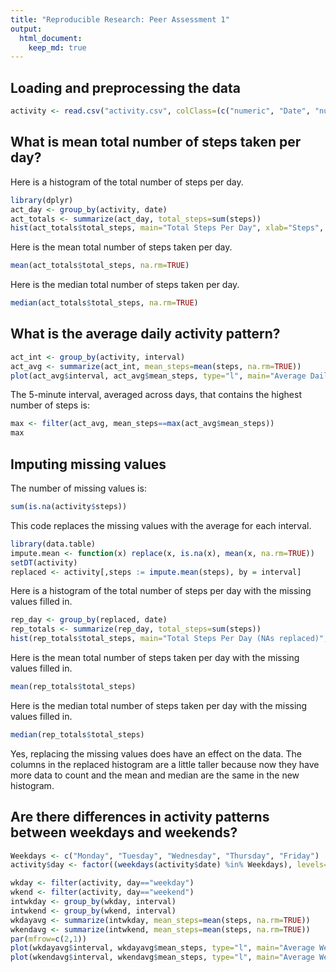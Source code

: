 ```yaml
---
title: "Reproducible Research: Peer Assessment 1"
output: 
  html_document:
    keep_md: true
---
```

## Loading and preprocessing the data

```r
activity <- read.csv("activity.csv", colClass=(c("numeric", "Date", "numeric")), na.strings="NA")
```

## What is mean total number of steps taken per day?

Here is a histogram of the total number of steps per day.
```r
library(dplyr)
act_day <- group_by(activity, date)
act_totals <- summarize(act_day, total_steps=sum(steps))
hist(act_totals$total_steps, main="Total Steps Per Day", xlab="Steps", col=c("red"))
```

Here is the mean total number of steps taken per day.
```r
mean(act_totals$total_steps, na.rm=TRUE)
```

Here is the median total number of steps taken per day.
```r
median(act_totals$total_steps, na.rm=TRUE)
```

## What is the average daily activity pattern?

```r
act_int <- group_by(activity, interval)
act_avg <- summarize(act_int, mean_steps=mean(steps, na.rm=TRUE))
plot(act_avg$interval, act_avg$mean_steps, type="l", main="Average Daily Activity Pattern", xlab="5-Minute Interval", ylab="Mean Steps")
``` 

The 5-minute interval, averaged across days, that contains the highest number of steps is:
```r
max <- filter(act_avg, mean_steps==max(act_avg$mean_steps))
max
```

## Imputing missing values
The number of missing values is:
```r
sum(is.na(activity$steps))
```


This code replaces the missing values with the average for each interval.
```r
library(data.table)
impute.mean <- function(x) replace(x, is.na(x), mean(x, na.rm=TRUE))
setDT(activity)
replaced <- activity[,steps := impute.mean(steps), by = interval]
```

Here is a histogram of the total number of steps per day with the missing values filled in.
```r
rep_day <- group_by(replaced, date)
rep_totals <- summarize(rep_day, total_steps=sum(steps))
hist(rep_totals$total_steps, main="Total Steps Per Day (NAs replaced)", xlab="Steps", col=c("darkblue"))
```

Here is the mean total number of steps taken per day with the missing values filled in.
```r
mean(rep_totals$total_steps)
```

Here is the median total number of steps taken per day with the missing values filled in.
```r
median(rep_totals$total_steps)
```


Yes, replacing the missing values does have an effect on the data. The columns in the replaced histogram are a little taller because now they have more data to count and the mean and median are the same in the new histogram.

## Are there differences in activity patterns between weekdays and weekends?

```r
Weekdays <- c("Monday", "Tuesday", "Wednesday", "Thursday", "Friday")
activity$day <- factor((weekdays(activity$date) %in% Weekdays), levels=c(FALSE, TRUE), labels=c('weekend', 'weekday'))

wkday <- filter(activity, day=="weekday")
wkend <- filter(activity, day=="weekend")
intwkday <- group_by(wkday, interval)
intwkend <- group_by(wkend, interval)
wkdayavg <- summarize(intwkday, mean_steps=mean(steps, na.rm=TRUE))
wkendavg <- summarize(intwkend, mean_steps=mean(steps, na.rm=TRUE))
par(mfrow=c(2,1))
plot(wkdayavg$interval, wkdayavg$mean_steps, type="l", main="Average Weekday Activity Pattern", xlab="5-Minute Interval", ylab="Mean Steps")
plot(wkendavg$interval, wkendavg$mean_steps, type="l", main="Average Weekend Activity Pattern", xlab="5-Minute Interval", ylab="Mean Steps")
```
